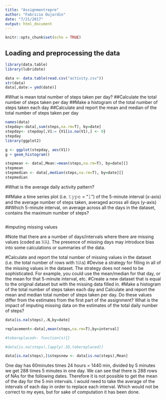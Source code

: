 ```yaml
---
title: "Assignmentrepre"
author: "Fabricio Dujardin"
date: "7/21/2017"
output: html_document
---
```


```r
knitr::opts_chunk$set(echo = TRUE)
```

## Loading and preprocessing the data

```r

library(data.table)
library(lubridate)

data <- data.table(read.csv("activity.csv"))
str(data)
data[,date:= ymd(date)]


```

#What is mean total number of steps taken per day?
##Calculate the total number of steps taken per day
##Make a histogram of the total number of steps taken each day
##Calculate and report the mean and median of the total number of steps taken per day

```r
names(data)
stepday<-data[,sum(steps,na.rm=T), by=date]
stepday<- stepday[,V1:= {V1[is.na(V1),] <- 0}
stepday
library(ggplot2)

g <- ggplot(stepday, aes(V1)) 
g + geom_histogram()

stepmean <- data[,Mean:=mean(steps,na.rm=T), by=date][]
stepmean
stepmedian <- data[,median(steps,na.rm=T), by=date][]
stepmedian
```

#What is the average daily activity pattern?

##Make a time series plot (i.e. 𝚝𝚢𝚙𝚎 = "𝚕") of the 5-minute interval (x-axis) and the average number of steps taken, averaged across all days (y-axis)
##Which 5-minute interval, on average across all the days in the dataset, contains the maximum number of steps?

```r



```


#imputing missing values

#Note that there are a number of days/intervals where there are missing values (coded as 𝙽𝙰). The presence of missing days may introduce bias into some calculations or summaries of the data.

#Calculate and report the total number of missing values in the dataset (i.e. the total number of rows with 𝙽𝙰s)
#Devise a strategy for filling in all of the missing values in the dataset. The strategy does not need to be sophisticated. For example, you could use the mean/median for that day, or the mean for that 5-minute interval, etc.
#Create a new dataset that is equal to the original dataset but with the missing data filled in.
#Make a histogram of the total number of steps taken each day and Calculate and report the mean and median total number of steps taken per day. Do these values differ from the estimates from the first part of the assignment? What is the impact of imputing missing data on the estimates of the total daily number of steps?


```r

data[is.na(steps),.N,by=date]

replacement<-data[,mean(steps,na.rm=T),by=interval]

#tobereplaced<- function(x){}

#data[is.na(steps),lapply(.SD,tobereplaced)]

data[is.na(steps),]$stepsnew <- data[is.na(steps),Mean]
```
One day has 60minutes times 24 hours = 1440 min, divided by 5 minutes we get 288 times 5 minutes in one day. We can see that there is 288 rows of NAs for the following dates. Therefore it is not possible to get the mean of the day for the 5 min intervals. I would need to take the average of the intervals of each day in order to replace each interval. Which would not be correct to my eyes, but for sake of computation it has been done.